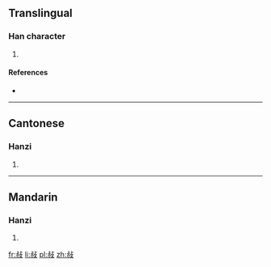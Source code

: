==Translingual==

===Han character===
{{Han char|rn=66|rad=攴|as=06|sn=10|four=21947|canj=YFYE|ids=⿰尗攴}}

# {{defn|Han|sort=攴06}}

====References====
* {{Han ref|kx=0470.270|dkj=13192|dj=0821.050|hdz=21455.170|uh=654A|ud=25930|bh=D1CD|bd=53709}}

----

==Cantonese==

===Hanzi===
{{yue-hanzi|jyut=[[cuk1]]|y=chuk1}}

# {{defn|lang=yue|sort=攴06}}

----

==Mandarin==

===Hanzi===
{{cmn-hanzi|pin=[[chù]] ([[chu4]])|wg=ch'u<sup>4</sup>}}

# {{defn|lang=cmn|sort=攴06}}

[[fr:敊]]
[[li:敊]]
[[pl:敊]]
[[zh:敊]]